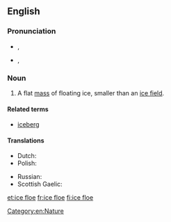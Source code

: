 ==English==

===Pronunciation===
* {{a|UK}} {{IPA|/ˈaɪs.fləʊ/}}, {{X-SAMPA|/"aIs.fl@U/}}
* {{a|US}} {{IPA|/ˈɔɪs.floʊ/}}, {{X-SAMPA|/"OIs.floU/}}

===Noun===
{{en-noun|sg=[[ice]] [[floe]]}}

# A flat [[mass]] of floating ice, smaller than an [[ice field]].

====Related terms====
* [[iceberg]]

====Translations====
{{trans-top|mass of floating ice}}
* Dutch: {{t|nl|ijsschots}}
* Polish: {{t+|pl|kra|f}}
{{trans-mid}}
* Russian: {{t+|ru|льдина|f|tr=lʹdína}}
* Scottish Gaelic: {{t-|gd|leac-eighre|f}}
{{trans-bottom}}

[[Category:en:Nature]]

[[et:ice floe]]
[[fr:ice floe]]
[[fi:ice floe]]